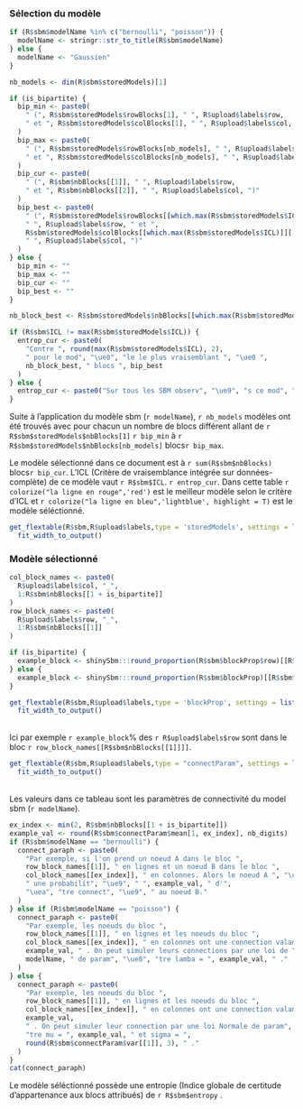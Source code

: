 
### Sélection du modèle

```r
if (R$sbm$modelName %in% c("bernoulli", "poisson")) {
  modelName <- stringr::str_to_title(R$sbm$modelName)
} else {
  modelName <- "Gaussien"
}

nb_models <- dim(R$sbm$storedModels)[1]

if (is_bipartite) {
  bip_min <- paste0(
    " (", R$sbm$storedModels$rowBlocks[1], " ", R$upload$labels$row,
    " et ", R$sbm$storedModels$colBlocks[1], " ", R$upload$labels$col, ")"
  )
  bip_max <- paste0(
    " (", R$sbm$storedModels$rowBlocks[nb_models], " ", R$upload$labels$row,
    " et ", R$sbm$storedModels$colBlocks[nb_models], " ", R$upload$labels$col, ")"
  )
  bip_cur <- paste0(
    " (", R$sbm$nbBlocks[[1]], " ", R$upload$labels$row,
    " et ", R$sbm$nbBlocks[[2]], " ", R$upload$labels$col, ")"
  )
  bip_best <- paste0(
    " (", R$sbm$storedModels$rowBlocks[[which.max(R$sbm$storedModels$ICL)]][[1]],
    " ", R$upload$labels$row, " et ",
    R$sbm$storedModels$colBlocks[[which.max(R$sbm$storedModels$ICL)]][[1]],
    " ", R$upload$labels$col, ")"
  )
} else {
  bip_min <- ""
  bip_max <- ""
  bip_cur <- ""
  bip_best <- ""
}

nb_block_best <- R$sbm$storedModels$nbBlocks[[which.max(R$sbm$storedModels$ICL)]][[1]]

if (R$sbm$ICL != max(R$sbm$storedModels$ICL)) {
  entrop_cur <- paste0(
    "Contre ", round(max(R$sbm$storedModels$ICL), 2),
    " pour le mod", "\ue8", "le le plus vraisemblant ", "\ue0 ",
    nb_block_best, " blocs ", bip_best
  )
} else {
  entrop_cur <- paste0("Sur tous les SBM observ", "\ue9", "s ce mod", "\ue8", "le ", "\ue0", " l'ICL la plus ", "\ue9", "l", "\ue9", "v", "\ue9", "e, c'est le plus vraisemblable")
}
```


Suite à l'application du modèle sbm (`r modelName`), `r nb_models` modèles ont été trouvés avec pour chacun un nombre de blocs différent allant de `r R$sbm$storedModels$nbBlocks[1]` `r bip_min` à `r R$sbm$storedModels$nbBlocks[nb_models]` blocs`r bip_max`. 

Le modèle sélectionné dans ce document est à `r sum(R$sbm$nbBlocks)` blocs`r bip_cur`. L'ICL (Critère de vraisemblance intégrée sur données-complète) de ce modèle vaut `r R$sbm$ICL`. `r entrop_cur`.
Dans cette table `r colorize("la ligne en rouge",'red')` est le meilleur modèle selon le critère d'ICL et `r colorize("la ligne en bleu",'lightblue', highlight = T)` est le modèle séléctionné. 

```r
get_flextable(R$sbm,R$upload$labels,type = 'storedModels', settings = list(caption = "All Stored Models")) %>% 
  fit_width_to_output()
```

### Modèle sélectionné 

```r
col_block_names <- paste0(
  R$upload$labels$col, "_",
  1:R$sbm$nbBlocks[[1 + is_bipartite]]
)
row_block_names <- paste0(
  R$upload$labels$row, "_",
  1:R$sbm$nbBlocks[[1]]
)

if (is_bipartite) {
  example_block <- shinySbm:::round_proportion(R$sbm$blockProp$row)[[R$sbm$nbBlocks[[1]]]] * 100
} else {
  example_block <- shinySbm:::round_proportion(R$sbm$blockProp)[[R$sbm$nbBlocks[[1]]]] * 100
}

get_flextable(R$sbm,R$upload$labels,type = 'blockProp', settings = list(caption = "Proportion des blocs")) %>% 
  fit_width_to_output()
```
<br>
Ici par exemple `r example_block`\% des `r R$upload$labels$row` sont dans le bloc `r row_block_names[[R$sbm$nbBlocks[[1]]]]`. 

```r
get_flextable(R$sbm,R$upload$labels,type = "connectParam", settings = list(caption = paste0("Connectivit",'\ue9'," des blocs"))) %>% 
  fit_width_to_output()
```
<br> 
Les valeurs dans ce tableau sont les paramètres de connectivité du model sbm (`r modelName`). 

```r
ex_index <- min(2, R$sbm$nbBlocks[[1 + is_bipartite]])
example_val <- round(R$sbm$connectParam$mean[1, ex_index], nb_digits)
if (R$sbm$modelName == "bernoulli") {
  connect_paraph <- paste0(
    "Par exemple, si l'on prend un noeud A dans le bloc ",
    row_block_names[[1]], " en lignes et un noeud B dans le bloc ",
    col_block_names[[ex_index]], " en colonnes. Alors le noeud A ", "\ue0",
    " une probabilit", "\ue9", " ", example_val, " d'",
    "\uea", "tre connect", "\ue9", " au noeud B."
  )
} else if (R$sbm$modelName == "poisson") {
  connect_paraph <- paste0(
    "Par exemple, les noeuds du bloc ",
    row_block_names[[1]], " en lignes et les noeuds du bloc ",
    col_block_names[[ex_index]], " en colonnes ont une connection valant en moyenne ",
    example_val, " . On peut simuler leurs connections par une loi de ",
    modelName, " de param", "\ue8", "tre lamba = ", example_val, " ."
  )
} else {
  connect_paraph <- paste0(
    "Par exemple, les noeuds du bloc ",
    row_block_names[[1]], " en lignes et les noeuds du bloc ",
    col_block_names[[ex_index]], " en colonnes ont une connection valant en moyenne ",
    example_val,
    " . On peut simuler leur connection par une loi Normale de param", "\ue8",
    "tre mu = ", example_val, " et sigma = ",
    round(R$sbm$connectParam$var[[1]], 3), " ."
  )
}
cat(connect_paraph)
```
Le modèle séléctionné possède une entropie (Indice globale de certitude d'appartenance aux blocs attribués) de `r R$sbm$entropy` .
